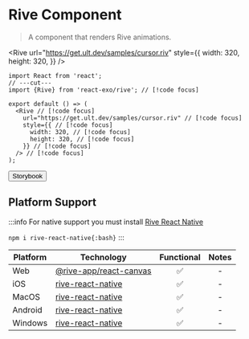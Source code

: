 
# Rive Component

> A component that renders Rive animations.

<Rive
  url="https://get.ult.dev/samples/cursor.riv"
  style={{
    width: 320,
    height: 320,
  }}
/>

```tsx twoslash
import React from 'react';
// ---cut---
import {Rive} from 'react-exo/rive'; // [!code focus]

export default () => (
  <Rive // [!code focus]
    url="https://get.ult.dev/samples/cursor.riv" // [!code focus]
    style={{ // [!code focus]
      width: 320, // [!code focus]
      height: 320, // [!code focus]
    }} // [!code focus]
  /> // [!code focus]
);
```

<Button href="https://exo.fig.run/?path=/docs/primitives-rive">Storybook</Button>

## Platform Support

:::info
For native support you must install [Rive React Native](https://help.rive.app/runtimes/overview/react-native)

`npm i rive-react-native{:bash}`
:::


| Platform | Technology | Functional | Notes |
| -------- | ---------- | :--------: | :---: |
| Web | [@rive-app/react-canvas](https://rive-app.github.io/rive-react) | ✅ | - |
| iOS | [rive-react-native](https://help.rive.app/runtimes/overview/react-native) | ✅ | - |
| MacOS | [rive-react-native](https://help.rive.app/runtimes/overview/react-native) | ✅ | - |
| Android | [rive-react-native](https://help.rive.app/runtimes/overview/react-native) | ✅ | - |
| Windows | [rive-react-native](https://help.rive.app/runtimes/overview/react-native) | ✅ | - |
